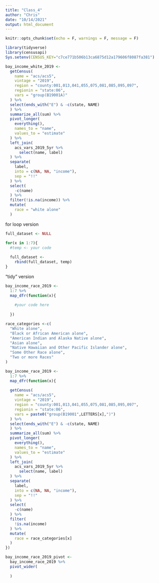 ```yaml
---
title: "Class_4"
author: "Chris"
date: "10/14/2021"
output: html_document
---
```


```r
knitr::opts_chunk$set(echo = F, warnings = F, message = F)
```

```r
library(tidyverse)
library(censusapi)
Sys.setenv(CENSUS_KEY="c7ce771b506b13ca6875d12a179606f8087fa381")

bay_income_white_2019 <- 
  getCensus(
    name = "acs/acs5",
    vintage = "2019",
    region = "county:001,013,041,055,075,081,085,095,097",
    regionin = "state:06",
    vars = "group(B19001A)"
  ) %>% 
  select(ends_with("E") & -c(state, NAME)
  ) %>%
  summarize_all(sum) %>% 
  pivot_longer(
    everything(),
    names_to = "name",
    values_to = "estimate"
  ) %>% 
  left_join(
    acs_vars_2019_5yr %>% 
      select(name, label)
  ) %>% 
  separate(
    label,
    into = c(NA, NA, "income"),
    sep = "!!"
  ) %>% 
  select(
    -c(name)
  ) %>% 
  filter(!is.na(income)) %>% 
  mutate(
    race = "white alone"
  )
```

for loop version
```r
full_dataset <- NULL

for(x in 1:7){
  #temp <- your code
  
  full_dataset <- 
    rbind(full_dataset, temp)
}
```

"tidy" version
```r
bay_income_race_2019 <-
  1:7 %>% 
  map_dfr(function(x){
    
    #your code here
    
  })
```


```r

race_categories <-c(
  "White alone",
  "Black or African American alone",
  "American Indian and Alaska Native alone",
  "Asian alone",
  "Native Hawaiian and Other Pacific Islander alone",
  "Some Other Race alone",
  "Two or more Races"
)

bay_income_race_2019 <-
  1:7 %>% 
  map_dfr(function(x){
    
  getCensus(
    name = "acs/acs5",
    vintage = "2019",
    region = "county:001,013,041,055,075,081,085,095,097",
    regionin = "state:06",
    vars = paste0("group(B19001",LETTERS[x],")")
  ) %>% 
  select(ends_with("E") & -c(state, NAME)
  ) %>%
  summarize_all(sum) %>% 
  pivot_longer(
    everything(),
    names_to = "name",
    values_to = "estimate"
  ) %>% 
  left_join(
    acs_vars_2019_5yr %>% 
      select(name, label)
  ) %>% 
  separate(
    label,
    into = c(NA, NA, "income"),
    sep = "!!"
  ) %>% 
  select(
    -c(name)
  ) %>% 
  filter(
    !is.na(income)
  ) %>% 
  mutate(
    race = race_categories[x]
  )
})

bay_income_race_2019_pivot <-
  bay_income_race_2019 %>% 
  pivot_wider(
    
  )
```

